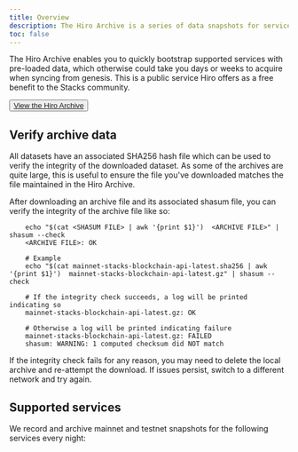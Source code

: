 ```yaml
---
title: Overview
description: The Hiro Archive is a series of data snapshots for services in the Stacks ecosystem.
toc: false
---
```



The Hiro Archive enables you to quickly bootstrap supported services with pre-loaded data, which otherwise could take you days or weeks to acquire when syncing from genesis. This is a public service Hiro offers as a free benefit to the Stacks community.

<Button className="bg-orange-500 hover:bg-orange-600">
    <a href="https://archive.hiro.so/" target="_blank" className="no-underline">
      View the Hiro Archive
  </a>
</Button>

## Verify archive data

All datasets have an associated SHA256 hash file which can be used to verify the integrity of the downloaded dataset.
As some of the archives are quite large, this is useful to ensure the file you've downloaded matches the file maintained in the Hiro Archive.

After downloading an archive file and its associated shasum file, you can verify the integrity of the archive file like so:

```console
    echo "$(cat <SHASUM FILE> | awk '{print $1}')  <ARCHIVE FILE>" | shasum --check
    <ARCHIVE FILE>: OK

    # Example
    echo "$(cat mainnet-stacks-blockchain-api-latest.sha256 | awk '{print $1}')  mainnet-stacks-blockchain-api-latest.gz" | shasum --check

    # If the integrity check succeeds, a log will be printed indicating so
    mainnet-stacks-blockchain-api-latest.gz: OK

    # Otherwise a log will be printed indicating failure
    mainnet-stacks-blockchain-api-latest.gz: FAILED
    shasum: WARNING: 1 computed checksum did NOT match
```

If the integrity check fails for any reason, you may need to delete the local archive and re-attempt the download. If issues persist, switch to a different network and try again.

## Supported services

We record and archive mainnet and testnet snapshots for the following services every night:

<Cards>
  <Card
    href="/stacks/archive/guides/stacks-blockchain"
    title="Stacks blockchain"
    description="Quickly spin up a new Stacks node."
  />
  <Card
    href="/stacks/archive/guides/stacks-api"
    title="Stacks Blockchain API"
    description="Spin up a new instance of the Stacks Blockchain API."
  />
  <Card
    href="/stacks/archive/guides/token-metadata-api"
    title="Token Metadata API"
    description="Spin up a new instance of the Token Metadata API."
  />
  <Card
    href="/stacks/archive/guides/verify-archive-data"
    title="Verify archive data"
    description="Verify the integrity of the data in a particular snapshot."
  />
</Cards>
